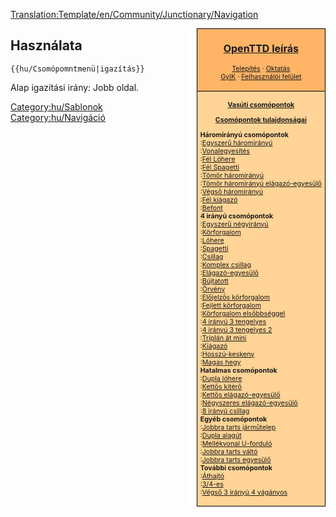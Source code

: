 <noinclude>[[Translation:Template/en/Community/Junctionary/Navigation]]</noinclude><noinclude></noinclude><div style="float:right; padding-left:12px; background:#ffffff;">
<div style="border:1px solid #000000; background:#ffb466; padding:5px; -moz-border-radius-topleft:5px; -moz-border-radius-topright:5px; font-size: 12pt;">
<center><strong><font size="3">[[hu/Manual/Main Page|OpenTTD leírás]]</font></strong></center>
<div style="font-size: 8pt; text-align: center;">
[[hu/Manual/Telepítés|Telepítés]] &middot; 
[[hu/Manual/Tutorial/Main Page|Oktatás]]<br />
[[hu/Archive/Community/FAQ|GyIK]] &middot; 
[[hu/Manual/Felhasználói felület|Felhasználói felület]]
</div>
</div>
<div style="border:1px solid black; border-top-width: 0px; background:#ffd496; padding:5px; -moz-border-radius-bottomleft:5px; -moz-border-radius-bottomright:8px; font-size: 8pt;">

<center>'''[[hu/Community/Junctionary/Main Page|Vasúti csomópontok]]'''</center>
<center>'''[[hu/Community/Junctionary/Csomópontok tulajdonságai|Csomópontok tulajdonságai]]'''</center>

'''Háromirányú csomópontok'''<br>
:[[hu/Community/Junctionary/Csomópont/Egyszerű háromirányú|Egyszerű háromirányú]]<br>
:[[hu/Community/Junctionary/Csomópont/Vonalegyesítés|Vonalegyesítés]]<br>
:[[hu/Community/Junctionary/Csomópont/Fél lóhere|Fél Lóhere]]<br>
:[[hu/Community/Junctionary/Csomópont/Fél spagetti|Fél Spagetti]]<br>
:[[hu/Community/Junctionary/Csomópont/Tömör háromirányú|Tömör háromirányú]]<br>
:[[hu/Community/Junctionary/Csomópont/Tömör háromirányú elágazó-egyesülő|Tömör háromirányú elágazó-egyesülő]]<br>
:[[hu/Community/Junctionary/Csomópont/Végső háromirányú|Végső háromirányú]]<br>
:[[hu/Community/Junctionary/Csomópont/Fél kiágazó|Fél kiágazó]]<br>
:[[hu/Community/Junctionary/Csomópont/Befont|Befont]]<br>

'''4 irányú csomópontok'''<br>
:[[hu/Community/Junctionary/Csomópont/Egyszerű négyirányú|Egyszerű négyirányú]]<br>
:[[hu/Community/Junctionary/Csomópont/Körforgalom|Körforgalom]]<br>
:[[hu/Community/Junctionary/Csomópont/Lóhere|Lóhere]]<br>
:[[hu/Community/Junctionary/Csomópont/Spagetti|Spagetti]]<br>
:[[hu/Community/Junctionary/Csomópont/Csillag|Csillag]]<br>
:[[hu/Community/Junctionary/Csomópont/Komplex csillag|Komplex csillag]]<br>
:[[hu/Community/Junctionary/Csomópont/Elágazó-egyesülő|Elágazó-egyesülő]]<br>
:[[hu/Community/Junctionary/Csomópont/Bújtatott|Bújtatott]]<br>
:[[hu/Csomópont/Örvény|Örvény]]<br>
:[[hu/Community/Junctionary/Csomópont/Előjelzős körforgalom|Előjelzős körforgalom]]<br>
:[[hu/Community/Junctionary/Csomópont/Fejlett körforgalom|Fejlett körforgalom]]<br>
:[[hu/Csomópont/Körforgalom elsőbbséggel|Körforgalom elsőbbséggel]]<br>
:[[hu/Csomópont/Négyirányú 3 tengelyes|4 irányú 3 tengelyes]]<br>
:[[hu/Csomópont/Négyirányú 3 tengelyes 2|4 irányú 3 tengelyes 2]]<br>
:[[hu/Csomópont/Triplán át mini|Triplán át mini]]<br>
:[[hu/Community/Junctionary/Csomópont/Kiágazó|Kiágazó]]<br>
:[[hu/Community/Junctionary/Csomópont/Hosszú-keskeny|Hosszú-keskeny]]<br>
:[[hu/Csomópont/Magas hegy|Magas hegy]]<br>

'''Hatalmas csomópontok'''<br>
:[[hu/Community/Junctionary/Csomópont/Dupla lóhere|Dupla lóhere]]<br>
:[[hu/Csomópont/Kettős kitérő|Kettős kitérő]]<br>
:[[hu/Community/Junctionary/Csomópont/Kettős elágazó-egyesülő|Kettős elágazó-egyesülő]]<br>
:[[hu/Community/Junctionary/Csomópont/Négyszeres elágazó-egyesülő|Négyszeres elágazó-egyesülő]]<br>
:[[hu/Csomópont/8 irányú csillag|8 irányú csillag]]<br>

'''Egyéb csomópontok'''<br>
:[[hu/Csomópont/Jobbra tarts járműtelep|Jobbra tarts járműtelep]]<br>
:[[hu/Community/Junctionary/Csomópont/Dupla alagút|Dupla alagút]]<br>
:[[hu/Csomópont/Mellékvonal U-forduló|Mellékvonal U-forduló]]<br>
:[[hu/Csomópont/Jobbra tarts váltó|Jobbra tarts váltó]]<br>
:[[hu/Csomópont/Jobbra tarts egyesülő|Jobbra tarts egyesülő]]<br>

'''További csomópontok'''<br>
:[[hu/Csomópont/Áthajtó|Áthajtó]]<br>
:[[hu/Csomópont/3/4-es|3/4-es]]<br>
:[[hu/Csomópont/Végső 3 irányú 4 vágyányos|Végső 3 irányú 4 vágányos]]<br>

</div>
</div>
<noinclude>


==Használata==
<code><nowiki>{{hu/Csomópomntmenü|igazítás}}</nowiki></code>

Alap igazítási irány: Jobb oldal.
[[Category:hu/Sablonok]][[Category:hu/Navigáció]]
</noinclude>